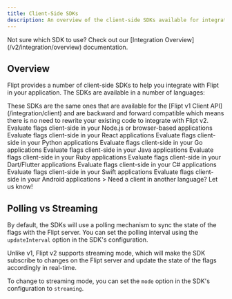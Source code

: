```yaml
---
title: Client-Side SDKs
description: An overview of the client-side SDKs available for integrating with Flipt.
---
```


<Info>
  Not sure which SDK to use? Check out our [Integration
  Overview](/v2/integration/overview) documentation.
</Info>

## Overview

Flipt provides a number of client-side SDKs to help you integrate with Flipt in your application. The SDKs are available in a number of languages:

<Tip>
  These SDKs are the same ones that are available for the [Flipt v1 Client
  API](/integration/client) and are backward and forward compatible which means
  there is no need to rewrite your existing code to integrate with Flipt v2.
</Tip>

<CardGroup cols={2}>
  <Card
    title="JavaScript"
    href="https://github.com/flipt-io/flipt-client-sdks/tree/main/flipt-client-js"
    icon="js"
    color="#f7e018"
  >
    Evaluate flags client-side in your Node.js or browser-based applications
  </Card>
  <Card
    title="React"
    href="https://github.com/flipt-io/flipt-client-sdks/tree/main/flipt-client-react"
    icon="react"
    color="#61dafb"
  >
    Evaluate flags client-side in your React applications
  </Card>
  <Card
    href="https://github.com/flipt-io/flipt-client-sdks/tree/main/flipt-client-python"
    title="Python"
    icon="python"
    color="#4c8abe"
  >
    Evaluate flags client-side in your Python applications
  </Card>
  <Card
    href="https://github.com/flipt-io/flipt-client-sdks/tree/main/flipt-client-go"
    title="Go"
    icon="golang"
    color="#00add8"
  >
    Evaluate flags client-side in your Go applications
  </Card>
  <Card
    href="https://github.com/flipt-io/flipt-client-sdks/tree/main/flipt-client-java"
    title="Java"
    icon="java"
    color="#e41f23"
  >
    Evaluate flags client-side in your Java applications
  </Card>
  <Card
    href="https://github.com/flipt-io/flipt-client-sdks/tree/main/flipt-client-ruby"
    title="Ruby"
    icon="gem"
    color="#cd412b"
  >
    Evaluate flags client-side in your Ruby applications
  </Card>
  <Card
    href="https://github.com/flipt-io/flipt-client-sdks/tree/main/flipt-client-dart"
    title="Dart"
    icon="bullseye"
    color="#2cb7f6"
  >
    Evaluate flags client-side in your Dart/Flutter applications
  </Card>
  <Card
    href="https://github.com/flipt-io/flipt-client-sdks/tree/main/flipt-client-csharp"
    title="C#"
    icon="microsoft"
    color="#4c8abe"
  >
    Evaluate flags client-side in your C# applications
  </Card>
  <Card
    href="https://github.com/flipt-io/flipt-client-sdks/tree/main/flipt-client-swift"
    title="Swift"
    icon="swift"
    color="#ffac45"
  >
    Evaluate flags client-side in your Swift applications
  </Card>
  <Card
    href="https://github.com/flipt-io/flipt-client-sdks/tree/main/flipt-client-kotlin-android"
    title="Android"
    icon="android"
    color="#3ddc84"
  >
    Evaluate flags client-side in your Android applications
  </Card>
  <Card
    href="https://github.com/flipt-io/flipt-client-sdks/issues/new?assignees=&labels=new-language&projects=&template=new_language.yml"
    title="Request a Client"
    icon="github"
    color="#000000"
  >
    > Need a client in another language? Let us know!
  </Card>
</CardGroup>

## Polling vs Streaming

By default, the SDKs will use a polling mechanism to sync the state of the flags with the Flipt server. You can set the polling interval using the `updateInterval` option in the SDK's configuration.

Unlike v1, Flipt v2 supports streaming mode, which will make the SDK subscribe to changes on the Flipt server and update the state of the flags accordingly in real-time.

To change to streaming mode, you can set the `mode` option in the SDK's configuration to `streaming`.
